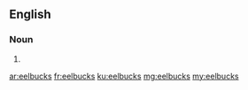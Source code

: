 ==English==

===Noun===
{{head|en|plural}}

# {{plural of|eelbuck|lang=en|nocat=1}}

[[ar:eelbucks]]
[[fr:eelbucks]]
[[ku:eelbucks]]
[[mg:eelbucks]]
[[my:eelbucks]]